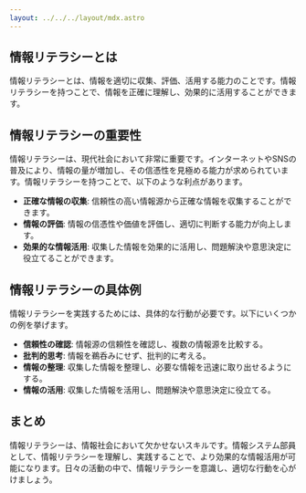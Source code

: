 ```yaml
---
layout: ../../../layout/mdx.astro
---
```




## 情報リテラシーとは

情報リテラシーとは、情報を適切に収集、評価、活用する能力のことです。情報リテラシーを持つことで、情報を正確に理解し、効果的に活用することができます。

## 情報リテラシーの重要性

情報リテラシーは、現代社会において非常に重要です。インターネットやSNSの普及により、情報の量が増加し、その信憑性を見極める能力が求められています。情報リテラシーを持つことで、以下のような利点があります。

- **正確な情報の収集**: 信頼性の高い情報源から正確な情報を収集することができます。
- **情報の評価**: 情報の信憑性や価値を評価し、適切に判断する能力が向上します。
- **効果的な情報活用**: 収集した情報を効果的に活用し、問題解決や意思決定に役立てることができます。

## 情報リテラシーの具体例

情報リテラシーを実践するためには、具体的な行動が必要です。以下にいくつかの例を挙げます。

- **信頼性の確認**: 情報源の信頼性を確認し、複数の情報源を比較する。
- **批判的思考**: 情報を鵜呑みにせず、批判的に考える。
- **情報の整理**: 収集した情報を整理し、必要な情報を迅速に取り出せるようにする。
- **情報の活用**: 収集した情報を活用し、問題解決や意思決定に役立てる。

## まとめ

情報リテラシーは、情報社会において欠かせないスキルです。情報システム部員として、情報リテラシーを理解し、実践することで、より効果的な情報活用が可能になります。日々の活動の中で、情報リテラシーを意識し、適切な行動を心がけましょう。